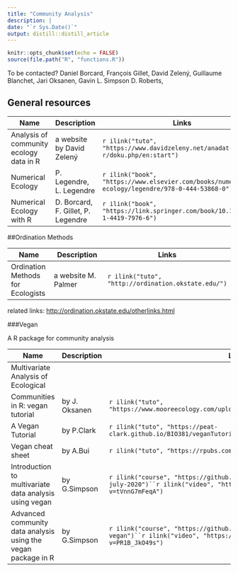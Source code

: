 ```yaml
---
title: "Community Analysis"
description: |
date: "`r Sys.Date()`"
output: distill::distill_article
---
```


```r
knitr::opts_chunk$set(echo = FALSE)
source(file.path("R", "functions.R"))

```

To be contacted? Daniel Borcard, François Gillet, David Zelený, Guillaume Blanchet, Jari Oksanen, Gavin L. Simpson
D. Roberts,


## General resources


| Name        | Description                 | Links |
|-------------|-----------------------------|-------|
|Analysis of community ecology data in R | a website by David Zelený |`r ilink("tuto", "https://www.davidzeleny.net/anadat-r/doku.php/en:start")`|
|Numerical Ecology| P. Legendre, L. Legendre         | `r ilink("book", "https://www.elsevier.com/books/numerical-ecology/legendre/978-0-444-53868-0")` |
| Numerical Ecology with R |D. Borcard, F. Gillet, P. Legendre|  `r ilink("book", "https://link.springer.com/book/10.1007/978-1-4419-7976-6")` |

##Ordination Methods

| Name        | Description                 | Links |
|-------------|-----------------------------|-------|
|Ordination Methods for Ecologists | a website M. Palmer |`r ilink("tuto", "http://ordination.okstate.edu/")`|

related links: <http://ordination.okstate.edu/otherlinks.html>


###Vegan

A R package for community analysis

| Name        | Description                 | Links |
|-------------|-----------------------------|-------|
|Multivariate Analysis of Ecological
Communities in R: vegan tutorial| by J. Oksanen|`r ilink("tuto", "https://www.mooreecology.com/uploads/2/4/2/1/24213970/vegantutor.pdf")`|
|A Vegan Tutorial |by P.Clark  |`r ilink("tuto", "https://peat-clark.github.io/BIO381/veganTutorial.html")`|
|Vegan cheat sheet|by A.Bui|`r ilink("tuto", "https://rpubs.com/an-bui/vegan-cheat-sheet")`|
|Introduction to multivariate data analysis using vegan|by G.Simpson|`r ilink("course", "https://github.com/gavinsimpson/intro-vegan-webinar-july-2020")``r ilink("video", "https://www.youtube.com/watch?v=tVnnG7mFeqA")`|
|Advanced community data analysis using the vegan package in R|by G.Simpson|`r ilink("course", "https://github.com/gavinsimpson/esa-advanced-vegan")``r ilink("video", "https://www.youtube.com/watch?v=PR1B_JkO49s")`|


